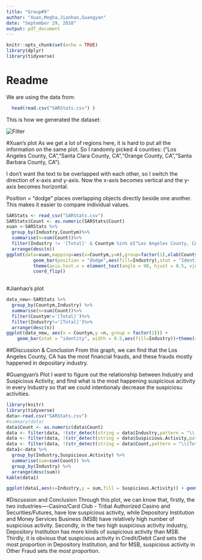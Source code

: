 ```yaml
---
title: "Group#9"
author: "Xuan,Megha,Jianhao,Guangyan"
date: "September 29, 2018"
output: pdf_document
---
```


```r
knitr::opts_chunk$set(echo = TRUE)
library(dplyr)
library(tidyverse)
```

# Readme
   
  We are using the data from:
```r
  head(read.csv("SARStats.csv") )
```
  

  This is how we generated the dataset:
  
![Filter](read_me_data.png)
\newpage 

#Xuan's plot
As we get a lot of regions here, it is hard to put all the information on the same plot. So I randomly picked 4 counties: ("Los Angeles County, CA","Santa Clara County, CA","Orange County, CA","Santa Barbara County, CA"). 

I don't want the text to be overlapped with each other, so I switch the direction of x-axis and y-axis. Now the x-axis becomes vertical and the y-axis becomes horizontal.
  
Position = "dodge" places overlapping objects directly beside one another. This makes it easier to compare individual values.
  
```r
SARStats <- read_csv("SARStats.csv") 
SARStats$Count <- as.numeric(SARStats$Count)
xuan <-SARStats %>%
  group_by(Industry,Countym)%>%
  summarise(n=sum(Count))%>%
  filter(Industry != '[Total]' & Countym %in% c("Los Angeles County, CA","Santa Clara County, CA","Orange County, CA","Santa Barbara County, CA")) %>%
  arrange(desc(n))
ggplot(data=xuan,mapping=aes(x=Countym,y=n),group=factor(1),xlab(Countym))+ 
          geom_bar(position = "dodge",aes(fill=Industry),stat = "Identity")+
          theme(axis.text.x = element_text(angle = 90, hjust = 0.5, vjust = 0.5))+
          coord_flip()
          
```

#Jianhao's plot

```r
data_new<-SARStats %>%
  group_by(Countym,Industry) %>%
  summarise(n=sum(Count))%>%
  filter(Countym!='[Total]')%>%
  filter(Industry!='[Total]')%>%
  arrange(desc(n))
ggplot(data_new, aes(x = Countym,y =n, group = factor(1))) + 
    geom_bar(stat = "identity", width = 0.5,aes(fill=Industry))+theme(axis.text.x = element_text(angle = 45, hjust = 0.5, vjust = 0.5))+ggtitle("Jianhao Yan")
```

##Discussion & Conclusion
From this graph, we can find that the Los Angeles County, CA has the most financial frauds, and these frauds mostly happened in depositary industry.


#Guangyan's Plot
I want to figure out the relationship between Industry and Suspicious Activity, and find what is the most happening suspicious acitivity in every Industry so that we could intentionaly decrease the suspiciosu activities.
```r
library(knitr)
library(tidyverse)
data<-read.csv("SARStats.csv")
#summary(data)
data$Count <- as.numeric(data$Count)
data <- filter(data, !(str_detect(string = data$Industry,pattern = "\\[Total\\]")))
data <- filter(data, !(str_detect(string = data$Suspicious.Activity,pattern = "\\[Total\\]")))
data <- filter(data, !(str_detect(string = data$Count,pattern = "\\[Total\\]")))
data1<-data %>%
  group_by(Industry,Suspicious.Activity) %>%
  summarise(sum=sum(Count)) %>%
  group_by(Industry) %>%
  arrange(desc(sum))
kable(data1)

ggplot(data1,aes(x=Industry,y = sum,fill = Suspicious.Activity)) + geom_bar(stat="identity",position = "dodge")+ theme(axis.text.x = element_text(angle = 90)) + ggtitle("Guangyan Yu")


```

#Discussion and Conclusion 
Through this plot, we can know that, firstly, the two industries----Casino/Card Club - Tribal Authorized Casino and Securities/Futures, have low suspicious activity, while Depository Institution and Money Services Business (MSB) have relatively high number of suspicious activity. Secondly, in the two high suspicious activity industry, Depository Institution has more kinds of suspicious activity than MSB. Thirdly, it is obvious that suspicious activity in Credit/Debit Card sets the most proportion in Depository Institution, and for MSB, suspicious activity in Other Fraud sets the most proportion.

   
